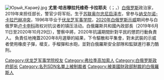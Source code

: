 {{Unreferenced|time=2020-08-22T17:46:06+00:00}}
[[File:Юрый_Караеў.jpg|thumb]]
'''尤里·哈吉穆拉托维奇·卡拉耶夫'''（{{lang-be|Юрый Хаджымуратавіч Кара́еў}}；{{lang-ru|Юрий Хаджимуратович Караев}}，{{bd|1966年|6月21日||}}）[[白俄罗斯|白俄罗斯]]政治家，2019年来担任{{le|白俄罗斯内务部|Ministry of Internal Affairs (Belarus)}}部长，警官少将军衔。生于[[苏联|苏联]][[弗拉季高加索|奥尔忠尼启泽市]]，曾参与[[纳戈尔诺-卡拉巴赫冲突|纳戈尔诺-卡拉巴赫冲突]]，1996年毕业于[[伏龙芝军事学院|伏龙芝军事学院]]，[[2020年白俄罗斯示威|2020年白俄罗斯示威]]期间参与白俄罗斯[[卢卡申科|卢卡申科]]政权对抗议者的镇压活动。白俄羅斯共和國內政部長（2019年6月11日至2020年10月29日），警察中將，2020年抗議期間針對平民的懲罰行動負責人。 負責任地掩蓋2020年8月選舉的結果，下令驅散和平集會，對未武裝的示威者使用橡皮子彈，槍支，手榴彈和水砲，並對白俄羅斯安全部隊和監獄進行暴力酷刑。

[[Category:伏龙芝军事学院校友|Category:伏龙芝军事学院校友]]
[[Category:弗拉季高加索人|Category:弗拉季高加索人]]
[[Category:白俄罗斯政府部长|Category:白俄罗斯政府部长]]
[[Category:名列SDN名單上被制裁者|Category:名列SDN名單上被制裁者]]
[[Category:被美國財政部制裁的白俄羅斯人|Category:被美國財政部制裁的白俄羅斯人]]
